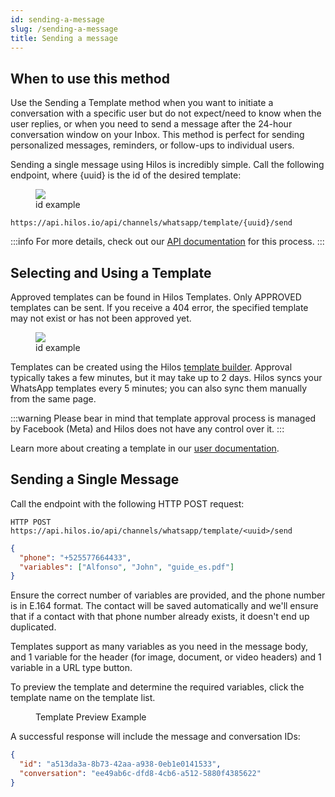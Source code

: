 ```yaml
---
id: sending-a-message
slug: /sending-a-message
title: Sending a message
---
```


## When to use this method

Use the Sending a Template method when you want to initiate a conversation with a specific user but do not expect/need to know when the user replies, or when you need to send a message after the 24-hour conversation window on your Inbox. This method is perfect for sending personalized messages, reminders, or follow-ups to individual users.

Sending a single message using Hilos is incredibly simple. Call the following endpoint, where {uuid} is the id of the desired template:

<figure>
  <img src='https://hilos-media.s3.us-east-2.amazonaws.com/documentation/devdocs/sending-messages/single-message/UUID.png' />
  <figcaption>id example</figcaption>
</figure>

`https://api.hilos.io/api/channels/whatsapp/template/{uuid}/send`

:::info
For more details, check out our [API documentation](https://hilos.io/docs/api#tag/WhatsApp/operation/Send%20a%20WhatsApp%20Template%20Message) for this process.
:::

## Selecting and Using a Template

Approved templates can be found in Hilos Templates. Only APPROVED templates can be sent. If you receive a 404 error, the specified template may not exist or has not been approved yet.

<figure>
  <img src='https://hilos-media.s3.us-east-2.amazonaws.com/documentation/devdocs/sending-messages/single-message/approved.png' />
  <figcaption>id example</figcaption>
</figure>

Templates can be created using the Hilos [template builder](https://app.hilos.io/template).
Approval typically takes a few minutes, but it may take up to 2 days. Hilos syncs your WhatsApp templates every 5 minutes; you can also sync them manually from the same page.

:::warning
Please bear in mind that template approval process is managed by Facebook (Meta) and Hilos does not have any control over it.
:::

Learn more about creating a template in our [user documentation](/user/create-a-template).

## Sending a Single Message

Call the endpoint with the following HTTP POST request:

`HTTP POST` `https://api.hilos.io/api/channels/whatsapp/template/<uuid>/send`

```json
{
  "phone": "+525577664433",
  "variables": ["Alfonso", "John", "guide_es.pdf"]
}
```

Ensure the correct number of variables are provided, and the phone number is in E.164 format. The contact will be saved automatically and we'll ensure that if a contact with that phone number already exists, it doesn't end up duplicated.

Templates support as many variables as you need in the message body, and 1 variable for the header (for image, document, or video headers) and 1 variable in a URL type button.

To preview the template and determine the required variables, click the template name on the template list.

<figure>
  <figcaption>Template Preview Example</figcaption>
</figure>

A successful response will include the message and conversation IDs:

```json
{
  "id": "a513da3a-8b73-42aa-a938-0eb1e0141533",
  "conversation": "ee49ab6c-dfd8-4cb6-a512-5880f4385622"
}
```
